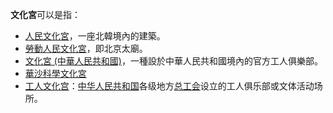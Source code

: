 '''文化宮'''可以是指：

* [[人民文化宮|人民文化宮]]，一座北韓境內的建築。
* [[勞動人民文化宮|勞動人民文化宮]]，即北京太廟。
* [[文化宮_(中華人民共和國)|文化宮 (中華人民共和國)]]，一種設於中華人民共和國境內的官方工人俱樂部。
* [[華沙科學文化宮|華沙科學文化宮]]
* [[工人文化宫|工人文化宫]]：[[中华人民共和国|中华人民共和国]]各级地方[[总工会|总工会]]设立的工人俱乐部或文体活动场所。

{{disambig|Cat=三字建築物消歧義}}